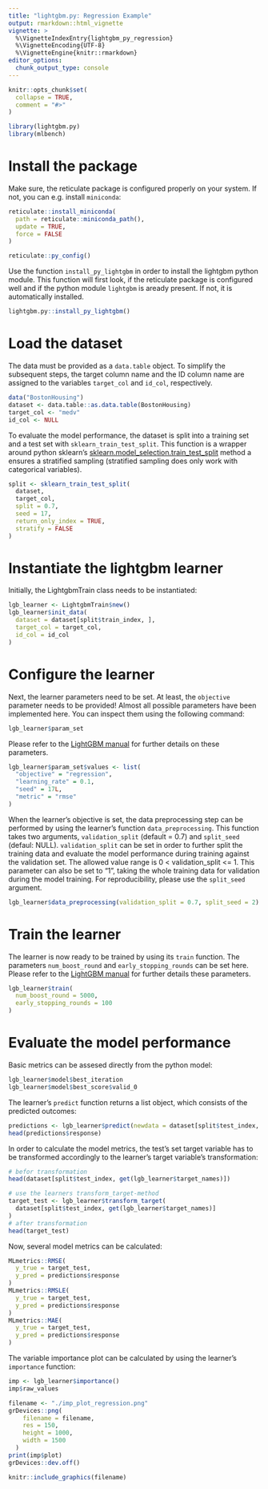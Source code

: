 ```yaml
---
title: "lightgbm.py: Regression Example"
output: rmarkdown::html_vignette
vignette: >
  %\VignetteIndexEntry{lightgbm_py_regression}
  %\VignetteEncoding{UTF-8}
  %\VignetteEngine{knitr::rmarkdown}
editor_options: 
  chunk_output_type: console
---
```


```r
knitr::opts_chunk$set(
  collapse = TRUE,
  comment = "#>"
)
```

```r
library(lightgbm.py)
library(mlbench)
```

# Install the package

Make sure, the reticulate package is configured properly on your system. If not, you can e.g. install `miniconda`:

```r
reticulate::install_miniconda(
  path = reticulate::miniconda_path(),
  update = TRUE,
  force = FALSE
)
```
```r
reticulate::py_config()
```

Use the function `install_py_lightgbm` in order to install the lightgbm python module. This function will first look, if the reticulate package is configured well and if the python module `lightgbm` is aready present. If not, it is automatically installed. 

```r
lightgbm.py::install_py_lightgbm()
```

# Load the dataset

The data must be provided as a `data.table` object. To simplify the subsequent steps, the target column name and the ID column name are assigned to the variables `target_col` and `id_col`, respectively. 

```r
data("BostonHousing")
dataset <- data.table::as.data.table(BostonHousing)
target_col <- "medv"
id_col <- NULL
```

To evaluate the model performance, the dataset is split into a training set and a test set with `sklearn_train_test_split`. This function is a wrapper around python sklearn's [sklearn.model_selection.train_test_split](https://scikit-learn.org/stable/modules/generated/sklearn.model_selection.train_test_split.html) method a ensures a stratified sampling (stratified sampling does only work with categorical variables).

```r
split <- sklearn_train_test_split(
  dataset,
  target_col,
  split = 0.7,
  seed = 17,
  return_only_index = TRUE,
  stratify = FALSE
)
```

# Instantiate the lightgbm learner 

Initially, the LightgbmTrain class needs to be instantiated: 

```r
lgb_learner <- LightgbmTrain$new()
lgb_learner$init_data(
  dataset = dataset[split$train_index, ],
  target_col = target_col,
  id_col = id_col
)
```

# Configure the learner 

Next, the learner parameters need to be set. At least, the `objective` parameter needs to be provided! Almost all possible parameters have been implemented here. You can inspect them using the following command: 

```r
lgb_learner$param_set
```

Please refer to the [LightGBM manual](https://lightgbm.readthedocs.io) for further details on these parameters.  

```r
lgb_learner$param_set$values <- list(
  "objective" = "regression",
  "learning_rate" = 0.1,
  "seed" = 17L,
  "metric" = "rmse"
)
```

When the learner's objective is set, the data preprocessing step can be performed by using the learner's function `data_preprocessing`. This function takes two arguments, `validation_split` (default = 0.7) and `split_seed` (defaul: NULL). 
`validation_split` can be set in order to further split the training data and evaluate the model performance during training against the validation set. The allowed value range is 0 < validation_split <= 1. This parameter can also be set to "1", taking the whole training data for validation during the model training. For reproducibility, please use the `split_seed` argument. 

```r
lgb_learner$data_preprocessing(validation_split = 0.7, split_seed = 2)
```

# Train the learner 

The learner is now ready to be trained by using its `train` function. The parameters `num_boost_round` and `early_stopping_rounds` can be set here. Please refer to the [LightGBM manual](https://lightgbm.readthedocs.io) for further details these parameters. 

```r
lgb_learner$train(
  num_boost_round = 5000,
  early_stopping_rounds = 100
)
```

# Evaluate the model performance 

Basic metrics can be assesed directly from the python model: 

```r
lgb_learner$model$best_iteration
lgb_learner$model$best_score$valid_0
```

The learner's `predict` function returns a list object, which consists of the predicted outcomes:

```r
predictions <- lgb_learner$predict(newdata = dataset[split$test_index, ])
head(predictions$response)
```

In order to calculate the model metrics, the test's set target variable has to be transformed accordingly to the learner's target variable's transformation:

```r
# befor transformation
head(dataset[split$test_index, get(lgb_learner$target_names)])

# use the learners transform_target-method
target_test <- lgb_learner$transform_target(
  dataset[split$test_index, get(lgb_learner$target_names)]
)
# after transformation
head(target_test)
```

Now, several model metrics can be calculated:

```r
MLmetrics::RMSE(
  y_true = target_test,
  y_pred = predictions$response
)
MLmetrics::RMSLE(
  y_true = target_test,
  y_pred = predictions$response
)
MLmetrics::MAE(
  y_true = target_test,
  y_pred = predictions$response
)
```

The variable importance plot can be calculated by using the learner's `importance` function: 

```r
imp <- lgb_learner$importance()
imp$raw_values
```

```r
filename <- "./imp_plot_regression.png"
grDevices::png(
    filename = filename,
    res = 150,
    height = 1000,
    width = 1500
  )
print(imp$plot)
grDevices::dev.off()
```
```r
knitr::include_graphics(filename)
```

